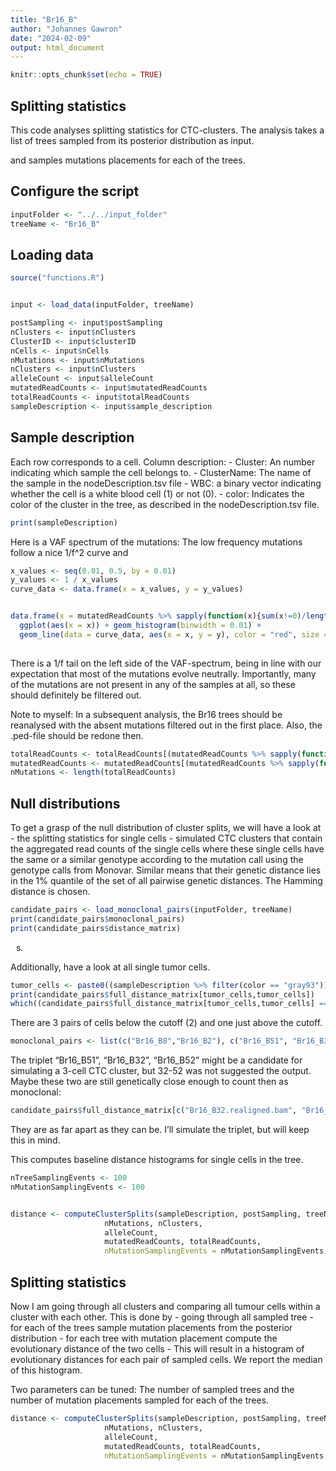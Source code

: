 ```yaml
---
title: "Br16_B"
author: "Johannes Gawron"
date: "2024-02-09"
output: html_document
---
```


```r
knitr::opts_chunk$set(echo = TRUE)
```

## Splitting statistics

This code analyses splitting statistics for CTC-clusters. The analysis takes a list of trees sampled from its posterior distribution as input.

and samples mutations placements for each of the trees.


## Configure the script
```r
inputFolder <- "../../input_folder"
treeName <- "Br16_B"
```

## Loading data
```r
source("functions.R")


input <- load_data(inputFolder, treeName)

postSampling <- input$postSampling
nClusters <- input$nClusters
ClusterID <- input$clusterID
nCells <- input$nCells  
nMutations <- input$nMutations
nClusters <- input$nClusters
alleleCount <- input$alleleCount
mutatedReadCounts <- input$mutatedReadCounts
totalReadCounts <- input$totalReadCounts
sampleDescription <- input$sample_description
```

## Sample description 

Each row corresponds to a cell.
Column description:
  - Cluster: An number indicating which sample the cell belongs to.
  - ClusterName: The name of the sample in the nodeDescription.tsv file
  - WBC: a binary vector indicating whether the cell is a white blood cell (1) or not (0).
  - color: Indicates the color of the cluster in the tree, as described in the nodeDescription.tsv
          file.
  
```r
print(sampleDescription)
```




Here is a VAF spectrum of the mutations: The low frequency mutations follow a nice 1/f^2 curve and 
```r
x_values <- seq(0.01, 0.5, by = 0.01)
y_values <- 1 / x_values
curve_data <- data.frame(x = x_values, y = y_values)


data.frame(x = mutatedReadCounts %>% sapply(function(x){sum(x!=0)/length(x)})) %>%
  ggplot(aes(x = x)) + geom_histogram(binwidth = 0.01) +
  geom_line(data = curve_data, aes(x = x, y = y), color = "red", size = 1) 
  
```

There is a 1/f tail on the left side of the VAF-spectrum, being in line with our expectation that most of the mutations
evolve neutrally. Importantly, many of the mutations are not present in any of the samples at all,
so these should definitely be filtered out.

Note to myself: In a subsequent analysis, the Br16 trees
should be reanalysed with the absent mutations filtered out in the first place.
Also, the .ped-file should be redone then.


```r
totalReadCounts <- totalReadCounts[(mutatedReadCounts %>% sapply(function(x){sum(x!=0)})) > 0]
mutatedReadCounts <- mutatedReadCounts[(mutatedReadCounts %>% sapply(function(x){sum(x!=0)})) > 0]
nMutations <- length(totalReadCounts)
```





## Null distributions

To get a grasp of the null distribution of cluster splits, we will have a look at 
  - the splitting statistics for single cells
  - simulated CTC clusters that contain the aggregated read counts of the single cells
  where these single cells have the same or a similar genotype according to the mutation
  call using the genotype calls from Monovar.
Similar means that their genetic distance lies in the 1% quantile of the set of all pairwise genetic distances.
The Hamming distance is chosen.

```r
candidate_pairs <- load_monoclonal_pairs(inputFolder, treeName)
print(candidate_pairs$monoclonal_pairs)
print(candidate_pairs$distance_matrix)
```



s.

Additionally, have a look at all single tumor cells.

```r
tumor_cells <- paste0((sampleDescription %>% filter(color == "gray93"))$ClusterName,".realigned.bam")
print(candidate_pairs$full_distance_matrix[tumor_cells,tumor_cells])
which((candidate_pairs$full_distance_matrix[tumor_cells,tumor_cells] == 3))
```


There are 3 pairs of cells below the cutoff (2) and one just above the cutoff.

```r
monoclonal_pairs <- list(c("Br16_B8","Br16_B2"), c("Br16_B51", "Br16_B32"), c("Br16_B54", "Br16_B35"), c("Br16_B51","Br16_B52"))
```


The triplet "Br16_B51", "Br16_B32", "Br16_B52" might be a candidate for 
simulating a 3-cell CTC cluster, but 32-52 was not suggested the output. Maybe these
two are still genetically close enough to count then as monoclonal:


```r
candidate_pairs$full_distance_matrix[c("Br16_B32.realigned.bam", "Br16_B51.realigned.bam","Br16_B52.realigned.bam"),c("Br16_B32.realigned.bam", "Br16_B51.realigned.bam","Br16_B52.realigned.bam")]
```

They are as far apart as they can be. I'll simulate the triplet, but will keep this in mind. 


This computes baseline distance histograms for single cells in the tree.

```r

nTreeSamplingEvents <- 100
nMutationSamplingEvents <- 100


distance <- computeClusterSplits(sampleDescription, postSampling, treeName, nCells,
                     nMutations, nClusters,
                     alleleCount,
                     mutatedReadCounts, totalReadCounts,
                     nMutationSamplingEvents = nMutationSamplingEvents, nTreeSamplingEvents = nTreeSamplingEvents, cellPairSelection = monoclonal_pairs)

```



## Splitting statistics
Now I am going through all clusters and comparing all tumour cells within a cluster
with each other.
This is done by
  - going through all sampled tree
  - for each of the trees sample mutation placements from the posterior distribution
  - for each tree with mutation placement compute the evolutionary distance of the two 
    cells
  - This will result in a histogram of evolutionary distances for each pair of
    sampled cells. We report the median of this histogram.
    
Two parameters can be tuned: The number of sampled trees and the number of mutation
placements sampled for each of the trees.

```r


distance <- computeClusterSplits(sampleDescription, postSampling, treeName, nCells,
                     nMutations, nClusters,
                     alleleCount,
                     mutatedReadCounts, totalReadCounts,
                     nMutationSamplingEvents = nMutationSamplingEvents, nTreeSamplingEvents = nTreeSamplingEvents)
```




